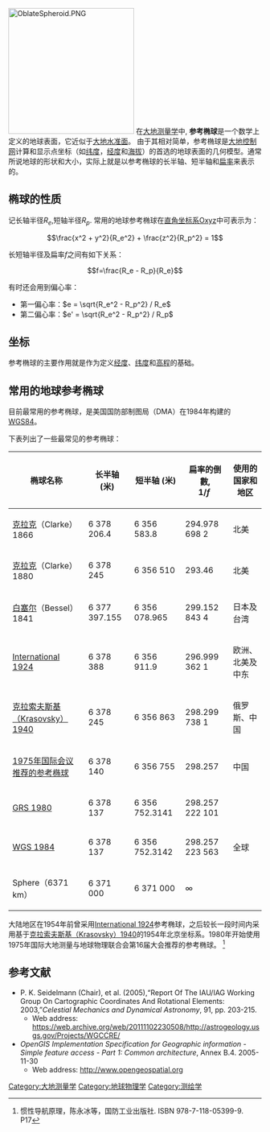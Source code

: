[[Image:OblateSpheroid.PNG|250px]]{{Geodesy}}
在[[大地测量学|大地测量学]]中, '''参考椭球'''是一个数学上定义的地球表面，它近似于[[大地水准面|大地水准面]]。
由于其相对简单，参考椭球是[[大地控制网|大地控制网]]计算和显示点坐标（如[[纬度|纬度]]，[[经度|经度]]和[[海拔|海拔]]）的首选的地球表面的几何模型。通常所说地球的形状和大小，实际上就是以参考椭球的长半轴、短半轴和[[扁率|扁率]]来表示的。

== 椭球的性质 ==
{{Main|椭球}}
记长轴半径<math>R_e</math>,短轴半径<math>R_p</math>.
常用的地球参考椭球在[[直角坐标系|直角坐标系]]Oxyz中可表示为：

:::<math>\frac{x^2 + y^2}{R_e^2} + \frac{z^2}{R_p^2} = 1</math>

长短轴半径及扁率<math>f</math>之间有如下关系：

:::<math>f=\frac{R_e - R_p}{R_e}</math>

有时还会用到偏心率：
* 第一偏心率：<math>e = \sqrt{R_e^2 - R_p^2} / R_e</math>
* 第二偏心率：<math>e' = \sqrt{R_e^2 - R_p^2} / R_p</math>

== 坐标 ==
参考椭球的主要作用就是作为定义[[经度|经度]]、[[纬度|纬度]]和[[高程|高程]]的基础。

== 常用的地球参考椭球 ==
目前最常用的参考椭球，是美国国防部制图局（DMA）在1984年构建的[[WGS84|WGS84]]。 

下表列出了一些最常见的参考椭球：
{| border="1" class="wikitable"
! 椭球名称 !! 长半轴 (米) !! 短半轴 (米) !! 扁率的倒數,<br> <math>1/f\,\!</math> !! 使用的国家和地区
|-
| [[克拉克|克拉克]]（Clarke）1866
| 6 378 206.4
| 6 356 583.8
| 294.978 698 2
| 北美
|-
| [[克拉克|克拉克]]（Clarke）1880
| 6 378 245
| 6 356 510
| 293.46
| 北美
|-
| [[白塞尔|白塞尔]]（Bessel）1841
| 6 377 397.155
| 6 356 078.965
| 299.152 843 4
| 日本及台湾
|-
| [[International_Ellipsoid|International 1924]]
| 6 378 388
| 6 356 911.9
| 296.999 362 1
| 欧洲、北美及中东
|-
| [[SK-42|克拉索夫斯基（Krasovsky）1940]]
| 6 378 245
| 6 356 863
| 298.299 738 1
| 俄罗斯、中国
|-
| [[1975年国际会议推荐的参考椭球|1975年国际会议推荐的参考椭球]]
| 6 378 140
| 6 356 755
| 298.257
| 中国
|-
| [[GRS_80|GRS 1980]]
| 6 378 137
| 6 356 752.3141
| 298.257 222 101
| 
|-
| [[WGS84|WGS 1984]]
| 6 378 137
| 6 356 752.3142
| 298.257 223 563
| 全球
|-
| Sphere（6371 km）
| 6 371 000
| 6 371 000
| <math>\infty</math>
|}

大陆地区在1954年前曾采用[[International_Ellipsoid|International 1924]]参考椭球，之后较长一段时间内采用基于[[SK-42|克拉索夫斯基（Krasovsky）1940]]的1954年北京坐标系。1980年开始使用1975年国际大地测量与地球物理联合会第16届大会推荐的参考椭球。
<ref>惯性导航原理，陈永冰等，国防工业出版社. ISBN 978-7-118-05399-9. P17</ref>

== 参考文献 ==
* P. K. Seidelmann (Chair), et al. (2005),“Report Of The IAU/IAG Working Group On Cartographic Coordinates And Rotational Elements: 2003,”''Celestial Mechanics and Dynamical Astronomy'', 91, pp. 203-215.
**Web address:  https://web.archive.org/web/20111102230508/http://astrogeology.usgs.gov/Projects/WGCCRE/
* ''OpenGIS Implementation Specification for Geographic information - Simple feature access - Part 1: Common architecture'', Annex B.4.  2005-11-30
**Web address:  http://www.opengeospatial.org{{Wayback|url=http://www.opengeospatial.org/ |date=20170921143218 }}
<references />

[[Category:大地测量学|Category:大地测量学]]
[[Category:地球物理学|Category:地球物理学]]
[[Category:测绘学|Category:测绘学]]